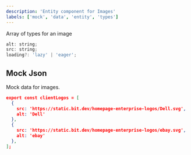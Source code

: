 ```yaml
---
description: 'Entity component for Images'
labels: ['mock', 'data', 'entity', 'types']
---
```



Array of types for an image

```js
alt: string;
src: string;
loading?: 'lazy' | 'eager';
```

## Mock Json

Mock data for images.

```json
export const clientLogos = [
  {
    src: 'https://static.bit.dev/homepage-enterprise-logos/Dell.svg',
    alt: 'Dell'
  },
  {
    src: 'https://static.bit.dev/homepage-enterprise-logos/ebay.svg',
    alt: 'ebay'
  },
];
```
